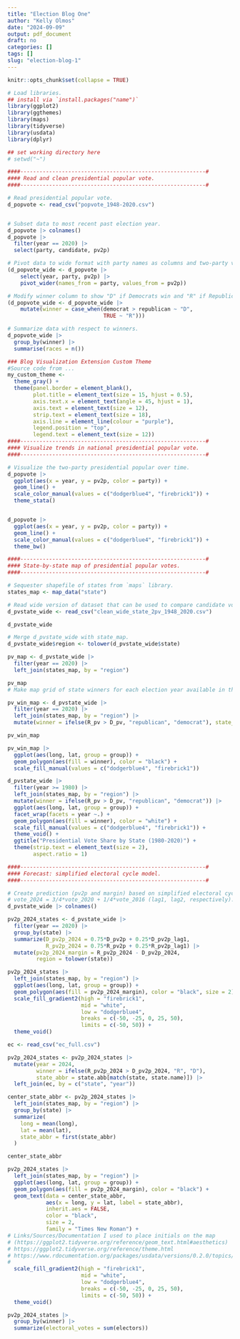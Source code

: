 ```yaml
---
title: "Election Blog One"
author: "Kelly Olmos"
date: "2024-09-09"
output: pdf_document
draft: no
categories: []
tags: []
slug: "election-blog-1"
---
```



```r
knitr::opts_chunk$set(collapse = TRUE)
```

```r

# Load libraries.
## install via `install.packages("name")`
library(ggplot2)
library(ggthemes)
library(maps)
library(tidyverse)
library(usdata)
library(dplyr)

## set working directory here
# setwd("~")

####----------------------------------------------------------#
#### Read and clean presidential popular vote.
####----------------------------------------------------------#

# Read presidential popular vote. 
d_popvote <- read_csv("popvote_1948-2020.csv")


# Subset data to most recent past election year. 
d_popvote |> colnames()
d_popvote |> 
  filter(year == 2020) |> 
  select(party, candidate, pv2p)

# Pivot data to wide format with party names as columns and two-party vote share as values.
(d_popvote_wide <- d_popvote |>
    select(year, party, pv2p) |>
    pivot_wider(names_from = party, values_from = pv2p))

# Modify winner column to show "D" if Democrats win and "R" if Republicans win. 
(d_popvote_wide <- d_popvote_wide |> 
    mutate(winner = case_when(democrat > republican ~ "D",
                              TRUE ~ "R")))

# Summarize data with respect to winners. 
d_popvote_wide |> 
  group_by(winner) |>
  summarise(races = n())

### Blog Visualization Extension Custom Theme 
#Source code from ...
my_custom_theme <- 
  theme_gray() + 
  theme(panel.border = element_blank(),
        plot.title = element_text(size = 15, hjust = 0.5), 
        axis.text.x = element_text(angle = 45, hjust = 1),
        axis.text = element_text(size = 12),
        strip.text = element_text(size = 18),
        axis.line = element_line(colour = "purple"),
        legend.position = "top",
        legend.text = element_text(size = 12))
####----------------------------------------------------------#
#### Visualize trends in national presidential popular vote. 
####----------------------------------------------------------#

# Visualize the two-party presidential popular over time. 
d_popvote |> 
  ggplot(aes(x = year, y = pv2p, color = party)) + 
  geom_line() + 
  scale_color_manual(values = c("dodgerblue4", "firebrick1")) + 
  theme_stata()


d_popvote |> 
  ggplot(aes(x = year, y = pv2p, color = party)) + 
  geom_line() + 
  scale_color_manual(values = c("dodgerblue4", "firebrick1")) + 
  theme_bw()

####----------------------------------------------------------#
#### State-by-state map of presidential popular votes.
####----------------------------------------------------------#

# Sequester shapefile of states from `maps` library.
states_map <- map_data("state")

# Read wide version of dataset that can be used to compare candidate votes with one another. 
d_pvstate_wide <- read_csv("clean_wide_state_2pv_1948_2020.csv")

d_pvstate_wide

# Merge d_pvstate_wide with state_map.
d_pvstate_wide$region <- tolower(d_pvstate_wide$state) 

pv_map <- d_pvstate_wide |>
  filter(year == 2020) |>
  left_join(states_map, by = "region") 

pv_map
# Make map grid of state winners for each election year available in the dataset. 

pv_win_map <- d_pvstate_wide |> 
  filter(year == 2020) |> 
  left_join(states_map, by = "region") |> 
  mutate(winner = ifelse(R_pv > D_pv, "republican", "democrat"), state_abbr = state.abb[match(state, state.name)])

pv_win_map

pv_win_map |> 
  ggplot(aes(long, lat, group = group)) + 
  geom_polygon(aes(fill = winner), color = "black") + 
  scale_fill_manual(values = c("dodgerblue4", "firebrick1"))

d_pvstate_wide |> 
  filter(year >= 1980) |> 
  left_join(states_map, by = "region") |> 
  mutate(winner = ifelse(R_pv > D_pv, "republican", "democrat")) |> 
  ggplot(aes(long, lat, group = group)) + 
  facet_wrap(facets = year ~.) + 
  geom_polygon(aes(fill = winner), color = "white") + 
  scale_fill_manual(values = c("dodgerblue4", "firebrick1")) + 
  theme_void() + 
  ggtitle("Presidential Vote Share by State (1980-2020)") + 
  theme(strip.text = element_text(size = 2), 
        aspect.ratio = 1)

####----------------------------------------------------------#
#### Forecast: simplified electoral cycle model. 
####----------------------------------------------------------#

# Create prediction (pv2p and margin) based on simplified electoral cycle model: 
# vote_2024 = 3/4*vote_2020 + 1/4*vote_2016 (lag1, lag2, respectively). 
d_pvstate_wide |> colnames()

pv2p_2024_states <- d_pvstate_wide |> 
  filter(year == 2020) |> 
  group_by(state) |> 
  summarize(D_pv2p_2024 = 0.75*D_pv2p + 0.25*D_pv2p_lag1, 
            R_pv2p_2024 = 0.75*R_pv2p + 0.25*R_pv2p_lag1) |> 
  mutate(pv2p_2024_margin = R_pv2p_2024 - D_pv2p_2024, 
         region = tolower(state))

pv2p_2024_states |> 
  left_join(states_map, by = "region") |> 
  ggplot(aes(long, lat, group = group)) + 
  geom_polygon(aes(fill = pv2p_2024_margin), color = "black", size = 2) + 
  scale_fill_gradient2(high = "firebrick1", 
                       mid = "white", 
                       low = "dodgerblue4", 
                       breaks = c(-50, -25, 0, 25, 50), 
                       limits = c(-50, 50)) + 
  theme_void()

ec <- read_csv("ec_full.csv")

pv2p_2024_states <- pv2p_2024_states |> 
  mutate(year = 2024, 
         winner = ifelse(R_pv2p_2024 > D_pv2p_2024, "R", "D"), 
         state_abbr = state.abb[match(state, state.name)]) |> 
  left_join(ec, by = c("state", "year"))

center_state_abbr <- pv2p_2024_states |> 
  left_join(states_map, by = "region") |> 
  group_by(state) |> 
  summarize(
    long = mean(long),
    lat = mean(lat),
    state_abbr = first(state_abbr)
  )

center_state_abbr 

pv2p_2024_states |> 
  left_join(states_map, by = "region") |> 
  ggplot(aes(long, lat, group = group)) + 
  geom_polygon(aes(fill = pv2p_2024_margin), color = "black") +
  geom_text(data = center_state_abbr, 
            aes(x = long, y = lat, label = state_abbr),
            inherit.aes = FALSE, 
            color = "black",
            size = 2, 
            family = "Times New Roman") +
# Links/Sources/Documentation I used to place initials on the map 
# (https://ggplot2.tidyverse.org/reference/geom_text.html#aesthetics)
# https://ggplot2.tidyverse.org/reference/theme.html
# https://www.rdocumentation.org/packages/usdata/versions/0.2.0/topics/state2abbr
# 
  scale_fill_gradient2(high = "firebrick1", 
                       mid = "white", 
                       low = "dodgerblue4", 
                       breaks = c(-50, -25, 0, 25, 50), 
                       limits = c(-50, 50)) + 
  theme_void()

pv2p_2024_states |> 
  group_by(winner) |> 
  summarize(electoral_votes = sum(electors))


```

